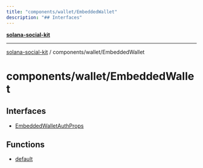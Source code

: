```yaml
---
title: "components/wallet/EmbeddedWallet"
description: "## Interfaces"
---
```


[**solana-social-kit**](../../../README.mdx)

***

[solana-social-kit](../../../README.mdx) / components/wallet/EmbeddedWallet

# components/wallet/EmbeddedWallet

## Interfaces

- [EmbeddedWalletAuthProps](interfaces/EmbeddedWalletAuthProps.mdx)

## Functions

- [default](functions/default.mdx)
